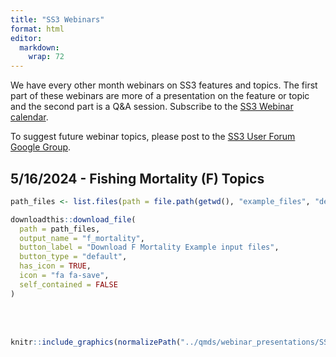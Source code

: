 ```yaml
---
title: "SS3 Webinars"
format: html
editor: 
  markdown: 
    wrap: 72
---
```


We have every other month webinars on SS3 features and topics. The first part of 
these webinars are more of a presentation on the feature or topic and the second
part is a Q&A session. Subscribe to the [SS3 Webinar calendar](https://calendar.google.com/calendar/u/0?cid=Y18zNWM2MWQ5Yjg1MGY1YjkwOGNiY2RjNjIwNmZlYzVkNDgxMmQ2ZTU0NDg3YjE0ZjM1ZGMzYmY0M2E3MGQyMmYxQGdyb3VwLmNhbGVuZGFyLmdvb2dsZS5jb20).

To suggest future webinar topics, please post to the [SS3 User Forum Google Group](https://groups.google.com/g/ss3-forum).

## 5/16/2024 - Fishing Mortality (F) Topics

```r
path_files <- list.files(path = file.path(getwd(), "example_files", "demo_constant_timeseries"), full.names = TRUE)

downloadthis::download_file(
  path = path_files,
  output_name = "f_mortality",
  button_label = "Download F Mortality Example input files",
  button_type = "default",
  has_icon = TRUE,
  icon = "fa fa-save",
  self_contained = FALSE
)
```
  
<br/><br/>

```r
knitr::include_graphics(normalizePath("../qmds/webinar_presentations/SS3_Fishing_Mortality.pdf"))
```
